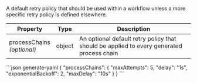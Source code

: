 A default <DocsLink href="#retry-policies">retry policy</DocsLink> that
should be used within a workflow unless a more specific retry policy is
defined elsewhere.

| Property                            | Type     | Description
| ----------------------------------- | -------- | -----------
| processChains<br/>*(optional)*      | object   | An optional default <DocsLink href="#retry-policies">retry policy</DocsLink> that should be applied to every generated process chain

<CodeContainer title="Example">
```json generate-yaml
{
  "processChains": {
    "maxAttempts": 5,
    "delay": "1s",
    "exponentialBackoff": 2,
    "maxDelay": "10s"
  }
}
```
</CodeContainer>
